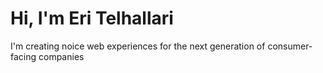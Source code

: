 # Hi, I'm Eri Telhallari

I'm creating noice web experiences for the next generation of consumer-facing companies
